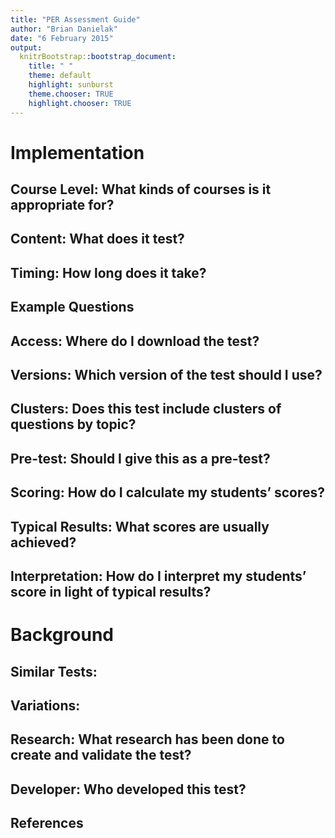```yaml
---
title: "PER Assessment Guide"
author: "Brian Danielak"
date: "6 February 2015"
output:
  knitrBootstrap::bootstrap_document:
    title: " "
    theme: default
    highlight: sunburst
    theme.chooser: TRUE
    highlight.chooser: TRUE
---
```


# Implementation

## Course Level: What kinds of courses is it appropriate for?

## Content: What does it test?

## Timing: How long does it take?

## Example Questions

## Access: Where do I download the test?

## Versions: Which version of the test should I use?

## Clusters: Does this test include clusters of questions by topic?

## Pre-test: Should I give this as a pre-test?

## Scoring: How do I calculate my students' scores?

## Typical Results: What scores are usually achieved?

## Interpretation: How do I interpret my students' score in light of typical results?

# Background

## Similar Tests:

## Variations:

## Research: What research has been done to create and validate the test?

## Developer: Who developed this test?

## References